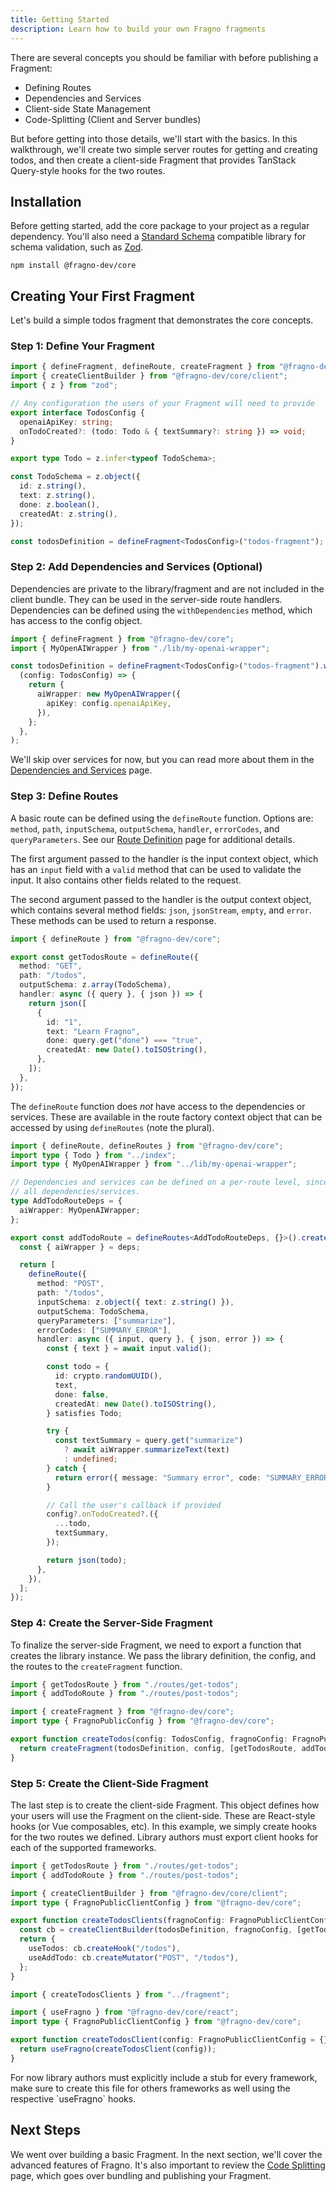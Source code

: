 ```yaml
---
title: Getting Started
description: Learn how to build your own Fragno fragments
---
```


There are several concepts you should be familiar with before publishing a Fragment:

- Defining Routes
- Dependencies and Services
- Client-side State Management
- Code-Splitting (Client and Server bundles)

But before getting into those details, we'll start with the basics. In this walkthrough, we'll
create two simple server routes for getting and creating todos, and then create a client-side
Fragment that provides TanStack Query-style hooks for the two routes.

## Installation

Before getting started, add the core package to your project as a regular dependency. You'll also
need a [Standard Schema](https://standardschema.dev/) compatible library for schema validation, such
as [Zod](https://zod.dev/).

```npm
npm install @fragno-dev/core
```

## Creating Your First Fragment

Let's build a simple todos fragment that demonstrates the core concepts.

### Step 1: Define Your Fragment

```typescript title="src/index.ts"
import { defineFragment, defineRoute, createFragment } from "@fragno-dev/core";
import { createClientBuilder } from "@fragno-dev/core/client";
import { z } from "zod";

// Any configuration the users of your Fragment will need to provide
export interface TodosConfig {
  openaiApiKey: string;
  onTodoCreated?: (todo: Todo & { textSummary?: string }) => void;
}

export type Todo = z.infer<typeof TodoSchema>;

const TodoSchema = z.object({
  id: z.string(),
  text: z.string(),
  done: z.boolean(),
  createdAt: z.string(),
});

const todosDefinition = defineFragment<TodosConfig>("todos-fragment");
```

### Step 2: Add Dependencies and Services (Optional)

Dependencies are private to the library/fragment and are not included in the client bundle. They can
be used in the server-side route handlers. Dependencies can be defined using the `withDependencies`
method, which has access to the config object.

```typescript title="src/index.ts"
import { defineFragment } from "@fragno-dev/core";
import { MyOpenAIWrapper } from "./lib/my-openai-wrapper";

const todosDefinition = defineFragment<TodosConfig>("todos-fragment").withDependencies(
  (config: TodosConfig) => {
    return {
      aiWrapper: new MyOpenAIWrapper({
        apiKey: config.openaiApiKey,
      }),
    };
  },
);
```

We'll skip over services for now, but you can read more about them in the
[Dependencies and Services](./features/dependencies-and-services) page.

### Step 3: Define Routes

A basic route can be defined using the `defineRoute` function. Options are: `method`, `path`,
`inputSchema`, `outputSchema`, `handler`, `errorCodes`, and `queryParameters`. See our
[Route Definition](/docs/for-library-authors/features/route-definition) page for additional details.

The first argument passed to the handler is the input context object, which has an `input` field
with a `valid` method that can be used to validate the input. It also contains other fields related
to the request.

The second argument passed to the handler is the output context object, which contains several
method fields: `json`, `jsonStream`, `empty`, and `error`. These methods can be used to return a
response.

```typescript title="routes/get-todos.ts"
import { defineRoute } from "@fragno-dev/core";

export const getTodosRoute = defineRoute({
  method: "GET",
  path: "/todos",
  outputSchema: z.array(TodoSchema),
  handler: async ({ query }, { json }) => {
    return json([
      {
        id: "1",
        text: "Learn Fragno",
        done: query.get("done") === "true",
        createdAt: new Date().toISOString(),
      },
    ]);
  },
});
```

The `defineRoute` function does _not_ have access to the dependencies or services. These are
available in the route factory context object that can be accessed by using `defineRoutes` (note the
plural).

```typescript title="routes/post-todos.ts"
import { defineRoute, defineRoutes } from "@fragno-dev/core";
import type { Todo } from "../index";
import type { MyOpenAIWrapper } from "../lib/my-openai-wrapper";

// Dependencies and services can be defined on a per-route level, since they might be a subset of
// all dependencies/services.
type AddTodoRouteDeps = {
  aiWrapper: MyOpenAIWrapper;
};

export const addTodoRoute = defineRoutes<AddTodoRouteDeps, {}>().create(({ config, deps }) => {
  const { aiWrapper } = deps;

  return [
    defineRoute({
      method: "POST",
      path: "/todos",
      inputSchema: z.object({ text: z.string() }),
      outputSchema: TodoSchema,
      queryParameters: ["summarize"],
      errorCodes: ["SUMMARY_ERROR"],
      handler: async ({ input, query }, { json, error }) => {
        const { text } = await input.valid();

        const todo = {
          id: crypto.randomUUID(),
          text,
          done: false,
          createdAt: new Date().toISOString(),
        } satisfies Todo;

        try {
          const textSummary = query.get("summarize")
            ? await aiWrapper.summarizeText(text)
            : undefined;
        } catch {
          return error({ message: "Summary error", code: "SUMMARY_ERROR" }, 503);
        }

        // Call the user's callback if provided
        config?.onTodoCreated?.({
          ...todo,
          textSummary,
        });

        return json(todo);
      },
    }),
  ];
});
```

### Step 4: Create the Server-Side Fragment

To finalize the server-side Fragment, we need to export a function that creates the library
instance. We pass the library definition, the config, and the routes to the `createFragment`
function.

```typescript title="src/index.ts"
import { getTodosRoute } from "./routes/get-todos";
import { addTodoRoute } from "./routes/post-todos";

import { createFragment } from "@fragno-dev/core";
import type { FragnoPublicConfig } from "@fragno-dev/core";

export function createTodos(config: TodosConfig, fragnoConfig: FragnoPublicConfig = {}) {
  return createFragment(todosDefinition, config, [getTodosRoute, addTodoRoute], fragnoConfig);
}
```

### Step 5: Create the Client-Side Fragment

The last step is to create the client-side Fragment. This object defines how your users will use the
Fragment on the client-side. These are React-style hooks (or Vue composables, etc). In this example,
we simply create hooks for the two routes we defined. Library authors must export client hooks for
each of the supported frameworks.

```typescript title="src/fragment.ts"
import { getTodosRoute } from "./routes/get-todos";
import { addTodoRoute } from "./routes/post-todos";

import { createClientBuilder } from "@fragno-dev/core/client";
import type { FragnoPublicClientConfig } from "@fragno-dev/core";

export function createTodosClients(fragnoConfig: FragnoPublicClientConfig) {
  const cb = createClientBuilder(todosDefinition, fragnoConfig, [getTodosRoute, addTodoRoute]);
  return {
    useTodos: cb.createHook("/todos"),
    useAddTodo: cb.createMutator("POST", "/todos"),
  };
}
```

```typescript title="src/client/react.ts"
import { createTodosClients } from "../fragment";

import { useFragno } from "@fragno-dev/core/react";
import type { FragnoPublicClientConfig } from "@fragno-dev/core";

export function createTodosClient(config: FragnoPublicClientConfig = {}) {
  return useFragno(createTodosClient(config));
}
```

<Callout title="Be sure to include all frameworks" type="warning">
  For now library authors must explicitly include a stub for every framework, make sure to create
  this file for others frameworks as well using the respective `useFragno` hooks.
</Callout>

## Next Steps

We went over building a basic Fragment. In the next section, we'll cover the advanced features of
Fragno. It's also important to review the [Code Splitting](./features/code-splitting) page, which
goes over bundling and publishing your Fragment.

